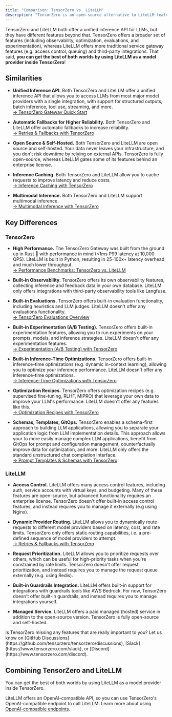 ```yaml
---
title: "Comparison: TensorZero vs. LiteLLM"
description: "TensorZero is an open-source alternative to LiteLLM featuring an LLM gateway, observability, optimization, evaluations, and experimentation."
---
```


TensorZero and LiteLLM both offer a unified inference API for LLMs, but they have different features beyond that.
TensorZero offers a broader set of features (including observability, optimization, evaluations, and experimentation), whereas LiteLLM offers more traditional service gateway features (e.g. access control, queuing) and third-party integrations.
That said, **you can get the best of both worlds by using LiteLLM as a model provider inside TensorZero**!

## Similarities

- **Unified Inference API.**
  Both TensorZero and LiteLLM offer a unified inference API that allows you to access LLMs from most major model providers with a single integration, with support for structured outputs, batch inference, tool use, streaming, and more.<br />
  [→ TensorZero Gateway Quick Start](/quickstart/)

- **Automatic Fallbacks for Higher Reliability.**
  Both TensorZero and LiteLLM offer automatic fallbacks to increase reliability.<br />
  [→ Retries & Fallbacks with TensorZero](/guides/inference/call-any-llm-provider/)

- **Open Source & Self-Hosted.**
  Both TensorZero and LiteLLM are open source and self-hosted.
  Your data never leaves your infrastructure, and you don't risk downtime by relying on external APIs.
  TensorZero is fully open-source, whereas LiteLLM gates some of its features behind an enterprise license.

- **Inference Caching.**
  Both TensorZero and LiteLLM allow you to cache requests to improve latency and reduce costs.<br />
  [→ Inference Caching with TensorZero](/guides/inference/call-any-llm-provider/)

- **Multimodal Inference.**
  Both TensorZero and LiteLLM support multimodal inference.<br />
  [→ Multimodal Inference with TensorZero](/guides/inference/call-any-llm-provider/)

## Key Differences

### TensorZero

- **High Performance.**
  The TensorZero Gateway was built from the ground up in Rust 🦀 with performance in mind (&lt;1ms P99 latency at 10,000 QPS).
  LiteLLM is built in Python, resulting in 25-100x+ latency overhead and much lower throughput.<br />
  [→ Performance Benchmarks: TensorZero vs. LiteLLM](/guides/advanced/benchmarks/)

- **Built-in Observability.**
  TensorZero offers its own observability features, collecting inference and feedback data in your own database.
  LiteLLM only offers integrations with third-party observability tools like Langfuse.

- **Built-in Evaluations.**
  TensorZero offers built-in evaluation functionality, including heuristics and LLM judges.
  LiteLLM doesn't offer any evaluations functionality.<br />
  [→ TensorZero Evaluations Overview](/guides/evaluation/evaluate-individual-inferences/)

- **Built-in Experimentation (A/B Testing).**
  TensorZero offers built-in experimentation features, allowing you to run experiments on your prompts, models, and inference strategies.
  LiteLLM doesn't offer any experimentation features.<br />
  [→ Experimentation (A/B Testing) with TensorZero](/guides/experimentation/compare-variants-ab-testing/)

- **Built-in Inference-Time Optimizations.**
  TensorZero offers built-in inference-time optimizations (e.g. dynamic in-context learning), allowing you to optimize your inference performance.
  LiteLLM doesn't offer any inference-time optimizations.<br />
  [→ Inference-Time Optimizations with TensorZero](/guides/optimization/overview/)

- **Optimization Recipes.**
  TensorZero offers optimization recipes (e.g. supervised fine-tuning, RLHF, MIPRO) that leverage your own data to improve your LLM's performance.
  LiteLLM doesn't offer any features like this.<br />
  [→ Optimization Recipes with TensorZero](/guides/optimization/overview/)

- **Schemas, Templates, GitOps.**
  TensorZero enables a schema-first approach to building LLM applications, allowing you to separate your application logic from LLM implementation details.
  This approach allows your to more easily manage complex LLM applications, benefit from GitOps for prompt and configuration management, counterfactually improve data for optimization, and more.
  LiteLLM only offers the standard unstructured chat completion interface.<br />
  [→ Prompt Templates & Schemas with TensorZero](/configuration-reference/)

### LiteLLM

- **Access Control.**
  LiteLLM offers many access control features, including auth, service accounts with virtual keys, and budgeting.
  Many of these features are open-source, but advanced functionality requires an enterprise license.
  TensorZero doesn't offer built-in access control features, and instead requires you to manage it externally (e.g using Nginx).

- **Dynamic Provider Routing.**
  LiteLLM allows you to dynamically route requests to different model providers based on latency, cost, and rate limits.
  TensorZero only offers static routing capabilities, i.e. a pre-defined sequence of model providers to attempt.<br />
  [→ Retries & Fallbacks with TensorZero](/guides/inference/call-any-llm-provider/)

- **Request Prioritization.**
  LiteLLM allows you to prioritize requests over others, which can be useful for high-priority tasks when you're constrained by rate limits.
  TensorZero doesn't offer request prioritization, and instead requires you to manage the request queue externally (e.g. using Redis).

- **Built-in Guardrails Integration.**
  LiteLLM offers built-in support for integrations with guardrails tools like AWS Bedrock.
  For now, TensorZero doesn't offer built-in guardrails, and instead requires you to manage integrations yourself.

- **Managed Service.**
  LiteLLM offers a paid managed (hosted) service in addition to the open-source version.
  TensorZero is fully open-source and self-hosted.

<Tip>
Is TensorZero missing any features that are really important to you? Let us know on [GitHub Discussions](https://github.com/tensorzero/tensorzero/discussions), [Slack](https://www.tensorzero.com/slack), or [Discord](https://www.tensorzero.com/discord).
</Tip>

## Combining TensorZero and LiteLLM

You can get the best of both worlds by using LiteLLM as a model provider inside TensorZero.

LiteLLM offers an OpenAI-compatible API, so you can use TensorZero's OpenAI-compatible endpoint to call LiteLLM.
Learn more about using [OpenAI-compatible endpoints](/guides/inference/model-providers/openai-compatible/).